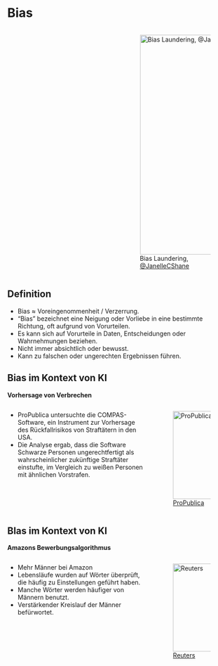 # Bias

:::: {.columns}

::: {.column width="50%"}



:::

::: {.column width="50%"}


![Bias Laundering, [@JanelleCShane](https://twitter.com/janellecshane/status/1405598023619649537?s=21&t=cxiVL75DvO8YNWano9a2kw)](slides/assets/fig/biaslaundering.jpeg){height=500px}

:::

::::


## Definition

- Bias ≈ Voreingenommenheit / Verzerrung.
- "Bias" bezeichnet eine Neigung oder Vorliebe in eine bestimmte Richtung, oft aufgrund von Vorurteilen.
- Es kann sich auf Vorurteile in Daten, Entscheidungen oder Wahrnehmungen beziehen.
- Nicht immer absichtlich oder bewusst.
- Kann zu falschen oder ungerechten Ergebnissen führen.



## Bias im Kontext von KI

**Vorhersage von Verbrechen**


:::: {.columns}

::: {.column width="60%"}

- ProPublica untersuchte die COMPAS-Software, ein Instrument zur Vorhersage des Rückfallrisikos von Straftätern in den USA.
- Die Analyse ergab, dass die Software Schwarze Personen ungerechtfertigt als wahrscheinlicher zukünftige Straftäter einstufte, im Vergleich zu weißen Personen mit ähnlichen Vorstrafen.

:::

::: {.column width="30%"}

![[ProPublica](https://www.propublica.org/article/machine-bias-risk-assessments-in-criminal-sentencing)](slides/assets/fig/propublica.jpeg){height=200px}


:::

::::

## BIas im Kontext von KI

**Amazons Bewerbungsalgorithmus**

:::: {.columns}

::: {.column width="60%"}

- Mehr Männer bei Amazon
- Lebensläufe wurden auf Wörter überprüft, die häufig zu Einstellungen geführt haben.
- Manche Wörter werden häufiger von Männern benutzt.
- Verstärkender Kreislauf der Männer befürwortet.

:::

::: {.column width="30%"}

![[Reuters](https://www.reuters.com/article/us-amazon-com-jobs-automation-insight-idUSKCN1MK08G)](slides/assets/fig/reuters2.jpeg){height=200px}


:::

::::
